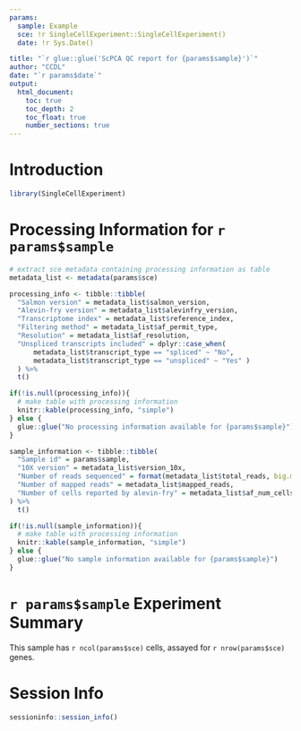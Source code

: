 ```yaml
---
params:
  sample: Example
  sce: !r SingleCellExperiment::SingleCellExperiment()
  date: !r Sys.Date()

title: "`r glue::glue('ScPCA QC report for {params$sample}')`"
author: "CCDL"
date: "`r params$date`"
output: 
  html_document:
    toc: true
    toc_depth: 2
    toc_float: true
    number_sections: true
---
```


# Introduction
```r
library(SingleCellExperiment)
```

# Processing Information for `r params$sample`

```r
# extract sce metadata containing processing information as table
metadata_list <- metadata(params$sce) 

processing_info <- tibble::tibble(
  "Salmon version" = metadata_list$salmon_version,
  "Alevin-fry version" = metadata_list$alevinfry_version,
  "Transcriptome index" = metadata_list$reference_index,
  "Filtering method" = metadata_list$af_permit_type,
  "Resolution" = metadata_list$af_resolution, 
  "Unspliced transcripts included" = dplyr::case_when(
      metadata_list$transcript_type == "spliced" ~ "No",
      metadata_list$transcript_type == "unspliced" ~ "Yes" )
  ) %>%
  t()

if(!is.null(processing_info)){
  # make table with processing information
  knitr::kable(processing_info, "simple")
} else {
  glue::glue("No processing information available for {params$sample}")
}
```


```r
sample_information <- tibble::tibble(
  "Sample id" = params$sample,
  "10X version" = metadata_list$version_10x,
  "Number of reads sequenced" = format(metadata_list$total_reads, big.mark = ',', scientific = FALSE),
  "Number of mapped reads" = metadata_list$mapped_reads,
  "Number of cells reported by alevin-fry" = metadata_list$af_num_cells
) %>%
  t()

if(!is.null(sample_information)){
  # make table with processing information
  knitr::kable(sample_information, "simple")
} else {
  glue::glue("No sample information available for {params$sample}")
}
```

# `r params$sample` Experiment Summary 

This sample has `r ncol(params$sce)` cells, assayed for `r nrow(params$sce)` genes.

# Session Info
```r
sessioninfo::session_info()
```


